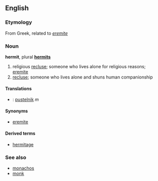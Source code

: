 ==English==
===Etymology===
From Greek, related to ''[[eremite]]''

===Noun===
'''hermit''', plural '''[[hermits]]'''

# religious [[recluse]]; someone who lives alone for religious reasons; [[eremite]]
# [[recluse]]; someone who lives alone and shuns human companionship

====Translations====
*{{pl}}: [[pustelnik]] ''m''

====Synonyms====
*[[eremite]]

====Derived terms====
*[[hermitage]]

===See also===
*[[monachos]]
*[[monk]]